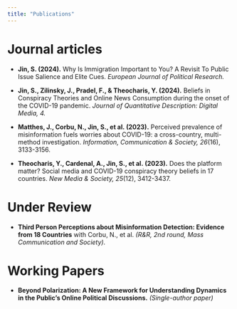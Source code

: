 ```yaml
---
title: "Publications"
---
```




# Journal articles

- **Jin, S. (2024).** Why Is Immigration Important to You? A Revisit To Public Issue Salience and Elite Cues. *European Journal of Political Research.* 

- **Jin, S., Zilinsky, J., Pradel, F., & Theocharis, Y. (2024).** Beliefs in Conspiracy Theories and Online News Consumption during the onset of the COVID-19 pandemic. *Journal of Quantitative Description: Digital Media, 4.*

- **Matthes, J., Corbu, N., Jin, S., et al. (2023).** Perceived prevalence of misinformation fuels worries about COVID-19: a cross-country, multi-method investigation. *Information, Communication & Society, 26*(16), 3133-3156.

- **Theocharis, Y., Cardenal, A., Jin, S., et al. (2023).** Does the platform matter? Social media and COVID-19 conspiracy theory beliefs in 17 countries. *New Media & Society, 25*(12), 3412-3437.

# Under Review

- **Third Person Perceptions about Misinformation Detection: Evidence from 18 Countries** with Corbu, N., et al. *(R&R, 2nd round, Mass Communication and Society).*

# Working Papers

- **Beyond Polarization: A New Framework for Understanding Dynamics in the Public’s Online Political Discussions.** *(Single-author paper)*
